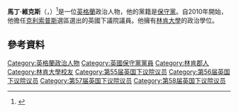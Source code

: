 {{NoteTA
|G1= PoliticiansUK
|1 = zh-hans:马丁·维克斯; zh-tw:傅馬丁; zh-hk:馬丁·維克斯;
}}
{{Infobox MP
| honorific-prefix = 
| name = 馬丁·維克斯<br>Martin Vickers
| honorific-suffix = 
| image = Official portrait of Martin Vickers crop 2.jpg
| office = 
| predecessor = 
| successor = 
| term_start = 
| term_end = 
| office2 =  [[英國下議院|英國下議院]][[克利索普斯_(英國國會選區)|克利索普斯]]議員
| parliament2 = 
| majority2 = 7.893 (17.5%)
| predecessor2 = {{tsl|en|Shona McIsaac||Shona McIsaac}}
| successor2 = 
| term_start2 = 6 May 2010
| term_end2 = 
| birth_date = {{Birth date and age|1950|09|13|df=yes}}<ref>{{cite web |url=http://news.bbc.co.uk/democracylive/hi/representatives/profiles/40371.stm |title=Martin Vickers MP |publisher=BBC |work=BBC Democracy Live |date= |accessdate=25 July 2010 |archive-date=2016-03-04 |archive-url=https://web.archive.org/web/20160304212316/http://news.bbc.co.uk/democracylive/hi/representatives/profiles/40371.stm |dead-url=no }}</ref>
| birth_place ={{UK}}[[林肯郡|林肯郡]][[克利索普斯|克利索普斯]]
| birthname = Martin John Vickers
| nationality = {{UK}}
| spouse = Ann Gill
| party = [[保守黨_(英國)|保守黨]]
| relations = 
| children = 1
| residence =克利索普斯
| alma_mater = [[林肯大學|林肯大學]]
| occupation = 
| profession = 
| religion = 
| signature = 
| website = [http://www.martinvickers.org.uk www.martinvickers.org.uk]
| footnotes = 
}}
'''馬丁·維克斯'''（{{lang-en|Martin Vickers}}，{{bd|1950年|9月13日}}）<ref name="2010 Parliamentary Elections">{{cite web
| title = 2010 Parliamentary Elections
| url = http://www.nelincs.gov.uk/council-and-democracy/councillors--democracy-and-elections/elections-results/2010-parliamentary-elections/
| publisher = North East Lincolnshire Council
| accessdate = 2010-05-07
| deadurl = yes
| archiveurl = https://web.archive.org/web/20100511202238/http://www.nelincs.gov.uk/council-and-democracy/councillors--democracy-and-elections/elections-results/2010-parliamentary-elections
| archivedate = 2010-05-11
}}</ref>是一位[[英格蘭|英格蘭]]政治人物，他的黨籍是[[保守黨_(英國)|保守黨]]。自2010年開始，他擔任[[克利索普斯_(英國國會選區)|克利索普斯]]選區選出的英國下議院議員。他擁有[[林肯大學|林肯大學]]的政治學位。
==參考資料==
{{Reflist}}

{{DEFAULTSORT:Vickers, Martin}}
[[Category:英格蘭政治人物|Category:英格蘭政治人物]]
[[Category:英國保守黨黨員|Category:英國保守黨黨員]]
[[Category:林肯郡人|Category:林肯郡人]]
[[Category:林肯大學校友|Category:林肯大學校友]]
[[Category:第55届英国下议院议员|Category:第55届英国下议院议员]]
[[Category:第56届英国下议院议员|Category:第56届英国下议院议员]]
[[Category:第57届英国下议院议员|Category:第57届英国下议院议员]]
[[Category:第58届英国下议院议员|Category:第58届英国下议院议员]]
